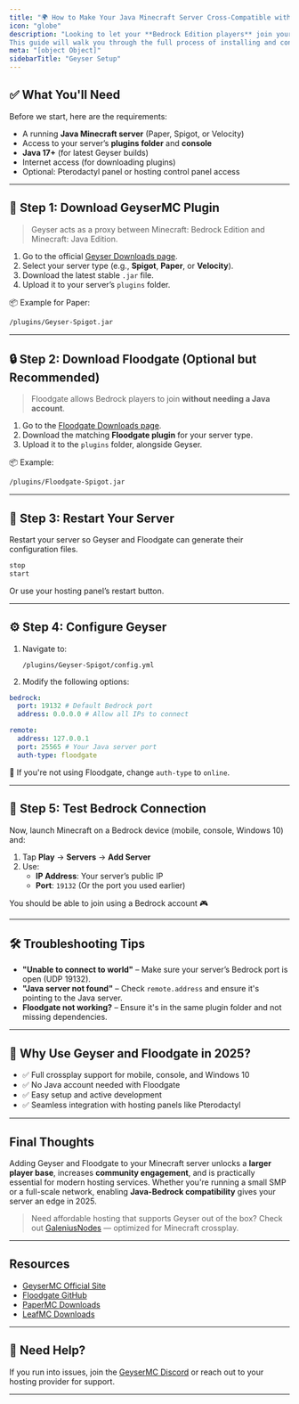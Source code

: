 ```yaml
---
title: "🌍 How to Make Your Java Minecraft Server Cross-Compatible with Bedrock Using Geyser and Floodgate (2025)"
icon: "globe"
description: "Looking to let your **Bedrock Edition players** join your **Java Edition Minecraft server**? Whether you're a server owner or a hosting provider, enabling **crossplay support** using **GeyserMC** and **Floodgate** is the most reliable solution in 2025.
This guide will walk you through the full process of installing and configuring Geyser and Floodgate plugins, allowing players from consoles, mobile, and Windows 10 to seamlessly connect to your Java server."
meta: "[object Object]"
sidebarTitle: "Geyser Setup"
---
```


## ✅ What You'll Need

Before we start, here are the requirements:

- A running **Java Minecraft server** (Paper, Spigot, or Velocity)
- Access to your server’s **plugins folder** and **console**
- **Java 17\+** (for latest Geyser builds)
- Internet access (for downloading plugins)
- Optional: Pterodactyl panel or hosting control panel access

---

## 🔌 Step 1: Download GeyserMC Plugin

> Geyser acts as a proxy between Minecraft: Bedrock Edition and Minecraft: Java Edition.

1. Go to the official [Geyser Downloads page](https://geysermc.org/download/).
2. Select your server type (e.g., **Spigot**, **Paper**, or **Velocity**).
3. Download the latest stable `.jar` file.
4. Upload it to your server’s `plugins` folder.

📦 Example for Paper:

```bash
/plugins/Geyser-Spigot.jar
```

---

## 🔒 Step 2: Download Floodgate (Optional but Recommended)

> Floodgate allows Bedrock players to join **without needing a Java account**.

1. Go to the [Floodgate Downloads page](https://geysermc.org/download/).
2. Download the matching **Floodgate plugin** for your server type.
3. Upload it to the `plugins` folder, alongside Geyser.

📦 Example:

```bash
/plugins/Floodgate-Spigot.jar
```

---

## 🔁 Step 3: Restart Your Server

Restart your server so Geyser and Floodgate can generate their configuration files.

```bash
stop
start
```

Or use your hosting panel’s restart button.

---

## ⚙️ Step 4: Configure Geyser

1. Navigate to:

   ```
   /plugins/Geyser-Spigot/config.yml
   ```
2. Modify the following options:

```yaml
bedrock:
  port: 19132 # Default Bedrock port
  address: 0.0.0.0 # Allow all IPs to connect

remote:
  address: 127.0.0.1
  port: 25565 # Your Java server port
  auth-type: floodgate
```

🔐 If you're not using Floodgate, change `auth-type` to `online`.

---

## 🔎 Step 5: Test Bedrock Connection

Now, launch Minecraft on a Bedrock device (mobile, console, Windows 10) and:

1. Tap **Play** → **Servers** → **Add Server**
2. Use:
   - **IP Address**: Your server’s public IP
   - **Port**: `19132` (Or the port you used earlier)

You should be able to join using a Bedrock account 🎮

---

## 🛠 Troubleshooting Tips

- **"Unable to connect to world"** – Make sure your server’s Bedrock port is open (UDP 19132).
- **"Java server not found"** – Check `remote.address` and ensure it's pointing to the Java server.
- **Floodgate not working?** – Ensure it's in the same plugin folder and not missing dependencies.

---

## 🌟 Why Use Geyser and Floodgate in 2025?

- ✅ Full crossplay support for mobile, console, and Windows 10
- ✅ No Java account needed with Floodgate
- ✅ Easy setup and active development
- ✅ Seamless integration with hosting panels like Pterodactyl

---

##  Final Thoughts

Adding Geyser and Floodgate to your Minecraft server unlocks a **larger player base**, increases **community engagement**, and is practically essential for modern hosting services. Whether you're running a small SMP or a full-scale network, enabling **Java-Bedrock compatibility** gives your server an edge in 2025.

>  Need affordable hosting that supports Geyser out of the box? Check out [GaleniusNodes](https://galeniusnodes.com) — optimized for Minecraft crossplay.

---

##  Resources

- [GeyserMC Official Site](https://geysermc.org/)
- [Floodgate GitHub](https://github.com/GeyserMC/Floodgate)
- [PaperMC Downloads](https://papermc.io/downloads)
- [LeafMC Downloads](https://www.leafmc.one)

---

## 💬 Need Help?

If you run into issues, join the [GeyserMC Discord](https://discord.gg/geysermc) or reach out to your hosting provider for support.

---